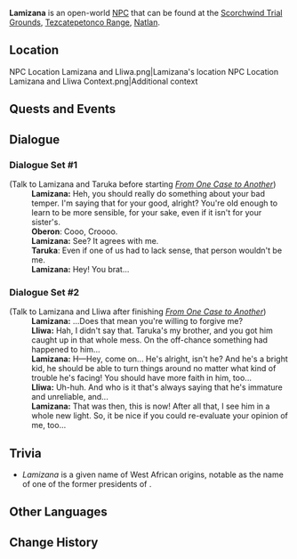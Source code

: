 {{Meta
<!-- Remove this template after adding the missing info -->
|missing_NPC_profile  = yes
}}
{{Character Infobox
|type             = Open-World NPC
|image            = NPC Lamizana.png
|realname         = <!-- Optional, if different from in-game name -->
|deceased         = <!-- Past (for deceased prior to events of the game) or free response -->
|region           = Natlan
|location         = Natlan
|affiliation      = Masters of the Night-Wind
|title            = Self-Proclaimed Coach
|ancestry         = <!-- Clan/family -->
|father           = 
|mother           = 
|spouse           = 
|sibling          = 
|child            = 
|relative         = 
|voiceEN          = 
|voiceCN          = 
|voiceJP          = 
|voiceKR          = 
}}
'''Lamizana''' is an open-world [[NPC]] that can be found at the [[Scorchwind Trial Grounds]], [[Tezcatepetonco Range]], [[Natlan]].

==Location==
<gallery>
NPC Location Lamizana and Lliwa.png|Lamizana's location
NPC Location Lamizana and Lliwa Context.png|Additional context
</gallery>
<!--
==Profile==
''(To be added.)''

===Appearance===
''(To be added.)''
-->

== Quests and Events==
{{Quests and Events}}
<!--
==Idle Quotes==
{{Dialogue Start}}
:{{DIcon|Idle}} {{Tx}}
::{{A|VO Lamizana 01.ogg}} "{{Tx}}"
{{Dialogue End}}
-->
==Dialogue==
===Dialogue Set #1===
{{Dialogue Start}}
;(Talk to Lamizana and Taruka before starting ''[[From One Case to Another]]'')
:'''Lamizana:''' Heh, you should really do something about your bad temper. I'm saying that for your good{{sic}}, alright? You're old enough to learn to be more sensible, for your sake, even if it isn't for your sister's.
:'''Oberon''': Cooo, Croooo.
:'''Lamizana:''' See? It agrees with me.
:'''Taruka''': Even if one of us had to lack sense, that person wouldn't be me.
:'''Lamizana:''' Hey! You brat...
{{Dialogue End}}

===Dialogue Set #2===
{{Dialogue Start}}
;(Talk to Lamizana and Lliwa after finishing ''[[From One Case to Another]]'')
:'''Lamizana:''' ...Does that mean you're willing to forgive me?
:'''Lliwa:''' Hah, I didn't say that. Taruka's my brother, and you got him caught up in that whole mess. On the off-chance something had happened to him...
:'''Lamizana:''' H&mdash;Hey, come on... He's alright, isn't he? And he's a bright kid, he should be able to turn things around no matter what kind of trouble he's facing! You should have more faith in him, too...
:'''Lliwa:''' Uh-huh. And who is it that's always saying that he's immature and unreliable, and...
:'''Lamizana:''' That was then, this is now! After all that, I see him in a whole new light. So, it be nice if you could re-evaluate your opinion of me, too...
{{Dialogue End}}
<!--
==Event Dialogue==
===Event Name===
{{Dialogue Start}}
:''':'''
{{Dialogue End}}
-->
==Trivia==
* ''Lamizana'' is a given name of West African origins, notable as the name of {{w|Sangoulé Lamizana}} one of the former presidents of {{w|Burkina Faso}}.

==Other Languages==
{{Other Languages|default_hidden=1
|en      = Lamizana
|zhs     = 拉密萨纳
|zhs_rm  = Lāmìsànà
|zht     = 拉密薩納
|zht_rm  = Lāmìsànà
|ja      = ラミザナ
|ja_rm   = Ramizana
|ko      = 라미자나
|es      = Lamizán
|fr      = Lamizana
|ru      = Ламизана
|th      = Lamizana
|vi      = Lamizana
|de      = Lamizana
|id      = Lamizana
|pt      = Lamizana
|tr      = Lamizana
|it      = Lamizana
}}

==Change History==
{{Change History|5.2}}
<!--
==References==
{{Reflist}}
-->